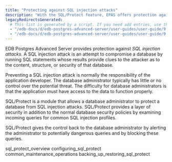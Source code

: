 ```yaml
---
title: "Protecting against SQL injection attacks"
description: "With the SQL/Protect feature, EPAS offers protection against SQL injection attacks by examining incoming queries for common SQL injection profiles."
legacyRedirectsGenerated:
  # This list is generated by a script. If you need add entries, use the `legacyRedirects` key.
  - "/edb-docs/d/edb-postgres-advanced-server/user-guides/user-guide/9.6/EDB_Postgres_Advanced_Server_Guide.1.27.html"
  - "/edb-docs/d/edb-postgres-advanced-server/user-guides/user-guide/9.5/EDB_Postgres_Enterprise_Guide.1.072.html"
---
```


<div id="protecting_against_sql_injection_attacks" class="registered_link"></div>

EDB Postgres Advanced Server provides protection against *SQL injection attacks*. A SQL injection attack is an attempt to compromise a database by running SQL statements whose results provide clues to the attacker as to the content, structure, or security of that database.

Preventing a SQL injection attack is normally the responsibility of the application developer. The database administrator typically has little or no control over the potential threat. The difficulty for database administrators is that the application must have access to the data to function properly.

SQL/Protect is a module that allows a database administrator to protect a database from SQL injection attacks. SQL/Protect provides a layer of security in addition to the normal database security policies by examining incoming queries for common SQL injection profiles.

SQL/Protect gives the control back to the database administrator by alerting the administrator to potentially dangerous queries and by blocking these queries.

<div class="toctree" maxdepth="3">

sql_protect_overview configuring_sql_protect common_maintenance_operations backing_up_restoring_sql_protect

</div>
